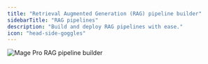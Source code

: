 ```yaml
---
title: "Retrieval Augmented Generation (RAG) pipeline builder"
sidebarTitle: "RAG pipelines"
description: "Build and deploy RAG pipelines with ease."
icon: "head-side-goggles"
---
```



<ProOnly source="rag-pipeline" />

<Frame>
  <img
    alt="Mage Pro RAG pipeline builder"
    src="https://github.com/mage-ai/assets/blob/main/pro/features/rag-pipeline.jpg?raw=true"
  />
</Frame>
